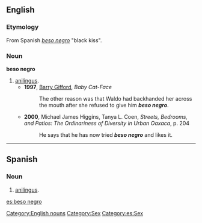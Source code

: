 ==English==

===Etymology===
From Spanish ''[[beso negro#Spanish|beso negro]]'' "black kiss".
===Noun===
'''beso negro'''

# [[anilingus]].
#*'''1997''', [[w:Barry Gifford|Barry Gifford]], ''Baby Cat-Face''
#*:The other reason was that Waldo had backhanded her across the mouth after she refused to give him '''''beso negro'''''.
#*'''2000''', Michael James Higgins, Tanya L. Coen, ''Streets, Bedrooms, and Patios: The Ordinariness of Diversity in Urban Oaxaca'', p. 204
#*:He says that he has now tried '''''beso negro''''' and likes it.
[[Category:English nouns]]
[[Category:Sex]]
----
==Spanish==
===Noun===
{{es-noun-m|pl=besos negros}}

# [[anilingus]].

[[Category:es:Sex]]

[[es:beso negro]]